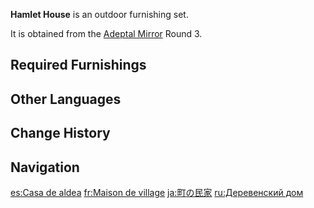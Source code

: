 {{Furnishing Infobox
|id             = 350018
|image          = Furnishing Set Hamlet House Display.png
|category       = Outdoor Set
|subcategory    = Set
|quality        = 4
|adeptal_energy = 350
|load           = 740
|description    = A common dwelling found in Mondstadt's countryside. There is a rather large space between the fence and the house, all the better to plant some produce with which to provide some food self-sufficiency.
|blueprint      = Adeptal Mirror
|adeptal mirror = 3
}}
'''Hamlet House''' is an outdoor furnishing set.

It is obtained from the [[Adeptal Mirror]] Round 3.

==Required Furnishings==
{{Recipe
|type = Furnishing Set
|Pine Street Light = 1
|"The Color of the Wind" = 1
|Classic Country Home = 1
|Sturdy Pine Fence = 6
|"Green Fountain" = 3
|sort = Pine Street Light;"The Color of the Wind";Classic Country Home;Sturdy Pine Fence;"Green Fountain"
|yield = 0
}}

==Other Languages==
{{Other Languages
|en      = Hamlet House
|zhs     = 村镇院落
|zhs_rm  = Cūnzhèn Yuànluò
|zht     = 村鎮院落
|zht_rm  = Cūnzhèn Yuànluò
|zh_tl   = 
|ja      = 町の民家
|ja_rm   = Machi no Minka
|ja_tl   = Small Town Private House
|ko      = 마을 정원
|ko_rm   = Maeul Jeongwon
|ko_tl   = Town Garden
|es      = Casa de aldea
|es_tl   = Hamlet House
|fr      = Maison de village
|fr_tl   = Village House
|ru      = Деревенский дом
|ru_tl   = Rural House
|th      = ลานหมู่บ้าน
|th_rm   = 
|th_tl   = 
|vi      = Sân Nhỏ Thôn Trấn
|vi_tl   = 
|de      = Dorfhof
|de_tl   = Village Yard
|id      = Rumah Pedesaan
|id_tl   = Village House
|pt      = Pátio da Vila
|pt_tl   = 
|tr      = Köy Evi
|tr_tl   = 
|it      = Casa di villaggio
|it_tl   = 
}}

==Change History==
{{Change History|1.5}}

==Navigation==
{{Furnishing Navbox/Sets|type=regular}}

[[es:Casa de aldea]]
[[fr:Maison de village]]
[[ja:町の民家]]
[[ru:Деревенский дом]]